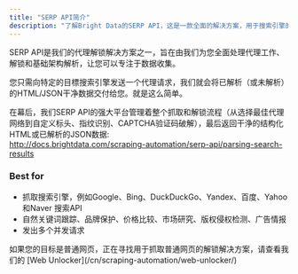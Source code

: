 ```yaml
---
title: "SERP API简介"
description: "了解Bright Data的SERP API，这是一款全面的解决方案，用于搜索引擎的无缝数据收集、处理代理管理、解锁和轻松解析。"
---
```


SERP API是我们的代理解锁解决方案之一，旨在由我们为您全面处理代理工作、解锁和基础架构解析，让您可以专注于数据收集。

您只需向特定的目標搜索引擎发送一个代理请求，我们就会将已解析（或未解析）的HTML/JSON干净数据交付给您。就是这么简单。

在幕后，我们SERP API的强大平台管理着整个抓取和解锁流程（从选择最佳代理网络到自定义标头、指纹识别、CAPTCHA验证码破解），最后返回干浄的结构化HTML或已解析的JSON数据:  
http://docs.brightdata.com/scraping-automation/serp-api/parsing-search-results

### Best for
* 抓取搜索引擎，例如Google、Bing、DuckDuckGo、Yandex、百度、Yahoo和Naver 搜索API
* 自然关键词跟踪、品牌保护、价格比较、市场研究、版权侵权检测、广告情报
* 发出多个并发请求

<Tip>
如果您的目标是普通网页，正在寻找用于抓取普通网页的解锁解决方案，请查看我们的 [Web Unlocker](/cn/scraping-automation/web-unlocker/)
</Tip>
